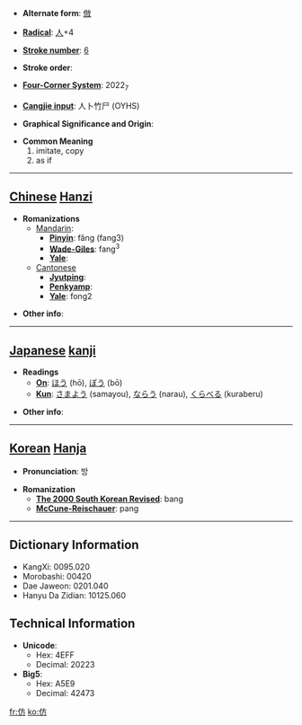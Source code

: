 * '''Alternate form''': [[倣]]

* '''[[Wiktionary:Chinese radical index| Radical]]''': [[Wiktionary:Chinese radical index 人|人]]+4

* '''[[Wiktionary:Chinese total strokes index|Stroke number]]''': [[Wiktionary:Chinese total strokes index 6|6]]

* '''Stroke order''': 

* '''[[Wiktionary:Chinese four corner index|Four-Corner System]]''': 2022<sub>7</sub>

* '''[[Wiktionary:Chinese Cangjie index|Cangjie input]]''': 人卜竹尸 (OYHS)

* '''Graphical Significance and Origin''': 

* '''Common Meaning'''
*#imitate, copy
*# as if


----

== [[Chinese]] [[Hanzi]] ==

* '''Romanizations'''
** [[Mandarin]]:
*** '''[[Pinyin]]''': fǎng (fang3)
*** '''[[Wade-Giles]]''': fang<sup>3</sup>
*** '''[[Yale]]''': 
**[[Cantonese]]
***'''[[Jyutping]]''':
***'''[[Penkyamp]]''': 
***'''[[Yale]]''': fong2

* '''Other info''': 

----

== [[Japanese]] [[kanji]] ==

* '''Readings'''
** '''[[On]]''': [[ほう]] (hō), [[ぼう]] (bō)
** '''[[Kun]]''': [[さまよう]] (samayou), [[ならう]] (narau), [[くらべる]] (kuraberu)

* '''Other info''':  

----

== [[Korean]] [[Hanja]] ==

* '''Pronunciation''': 방

* '''Romanization'''
** '''[[The 2000 South Korean Revised Romanization|The 2000 South Korean Revised]]''': bang
** '''[[McCune-Reischauer]]''': pang

----

== Dictionary Information ==

* KangXi: 0095.020
* Morobashi: 00420
* Dae Jaweon: 0201.040
* Hanyu Da Zidian: 10125.060

== Technical Information ==

* '''Unicode''':
** Hex: 4EFF
** Decimal: 20223
* '''Big5''':
** Hex: A5E9
** Decimal: 42473

[[fr:仿]]
[[ko:仿]]